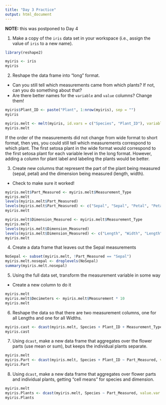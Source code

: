 ```yaml
---
title: "Day 3 Practice"
output: html_document
---
```


**NOTE:**  this was postponed to Day 4

1. Make a copy of the `iris` data set in your workspace (i.e., assign the value of `iris` to a new name).

```r

library(reshape2)

myiris <- iris
myiris

```

2. Reshape the data frame into "long" format.  
  - Can you still tell which measurements came from which plants?  If not, can you do something about that?
  - Are there better names for the `variable` and `value` columns?  Change them!

```r

myiris$Plant_ID <- paste("Plant", 1:nrow(myiris), sep = "")
myiris

myiris.melt <- melt(myiris, id.vars = c("Species", "Plant_ID"), variable.name = "Measurement_Type", value.name = "Measurement")
myiris.melt

```

If the order of the measurements did not change from wide format to short format, then yes, you could still tell which measurements correspond to which plant. The first setosa plant in the wide format would correspond to the first setosa plant for each variable level in the long format. However, adding a column for plant label and labeling the plants would be better.


3. Create new columns that represent the part of the plant being measured (sepal, petal) and the dimension being measured (length, width).
  - Check to make sure it worked!
  
```r

myiris.melt$Part_Measured <- myiris.melt$Measurement_Type
myiris.melt
levels(myiris.melt$Part_Measured)
levels(myiris.melt$Part_Measured) <- c("Sepal", "Sepal", "Petal", "Petal")
myiris.melt

myiris.melt$Dimension_Measured <- myiris.melt$Measurement_Type
myiris.melt
levels(myiris.melt$Dimension_Measured)
levels(myiris.melt$Dimension_Measured) <- c("Length", "Width", "Length", "Width")
myiris.melt

```

4. Create a data frame that leaves out the Sepal measurements

```r

NoSepal <- subset(myiris.melt, !Part_Measured == "Sepal")
myiris.melt.nosepal <- droplevels(NoSepal)
summary(myiris.melt.nosepal)

```
5. Using the full data set, transform the measurement variable in some way
  - Create a new column to do it

```r

myiris.melt
myiris.melt$Decimeters <- myiris.melt$Measurement * 10
myiris.melt

```
  
6. Reshape the data so that there are two measurement columns, one for all Lengths and one for all Widths.

```r

myiris.cast <- dcast(myiris.melt, Species + Plant_ID + Measurement_Type + Part_Measured + Decimeters ~ Dimension_Measured, value.var = "Measurement")
myiris.cast

```
7. Using `dcast`, make a new data frame that aggregates over the flower parts (use mean or sum), but keeps the individual plants separate.

```r

myiris.melt
myiris.Part <- dcast(myiris.melt, Species + Plant_ID ~ Part_Measured, value.var = "Measurement", fun.aggregate = mean)
myiris.Part

```

8. Using `dcast`, make a new data frame that aggregates over flower parts and individual plants, getting "cell means" for species and dimension.

```r

myiris.melt
myiris.Plants <- dcast(myiris.melt, Species ~ Part_Measured, value.var = "Measurement", fun.aggregate = mean)
myiris.Plants

```

